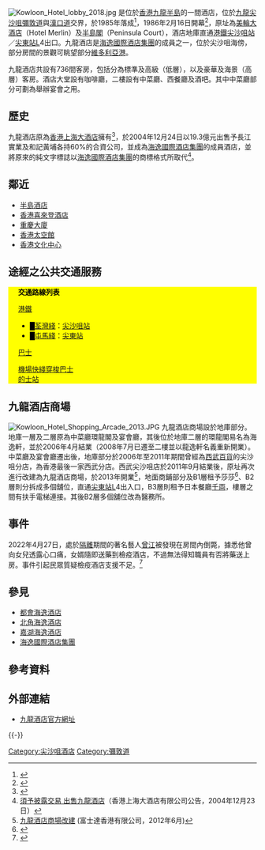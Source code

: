 {{Infobox hotel
| hotel_name =九龍酒店 <br> The Kowloon Hotel
| logo               =[[File:Kowloon_hotel.png|270px]]
| image              =KowloonHotel 20070509.jpg
| image_width        =270px
| caption            =
| location           = {{HK}}[[九龍|九龍]][[尖沙咀|尖沙咀]][[彌敦道|彌敦道]]19-21號
| coordinates        =
| opening_date       = 1986年2月16日
| closing_date       =
| developer          =
| operator           =[[海逸國際酒店集團|海逸國際酒店集團]]
| owner              =[[長和集團|長和集團]]
| number_of_restaurants =
| number_of_rooms    = 736間
| number_of_suites   =
| floor_area         =
| floors             = 
| parking            =
| website            =[http://www.harbour-plaza.com/en/home.aspx?hotel_id=klnh&section_id=home&subsection_id=overview 九龍酒店網頁]
| footnotes          =
}}
[[File:Kowloon_Hotel_lobby_2018.jpg|thumb]]
{{engname|九龍酒店|The Kowloon Hotel}}是位於[[香港|香港]][[九龍半島|九龍半島]]的一間酒店，位於[[九龍|九龍]][[尖沙咀|尖沙咀]][[彌敦道|彌敦道]]與[[漢口道_(香港)|漢口道]]交界，於1985年落成<ref>{{Cite web |url=http://www.emporis.com/en/wm/bu/?id=kowloonhotel-hongkong-china |title=Emporis: Kowloon Hotel, Hong Kong |accessdate=2008-05-21 |archive-date=2007-03-11 |archive-url=https://web.archive.org/web/20070311163300/http://www.emporis.com/en/wm/bu/?id=kowloonhotel-hongkong-china |dead-url=no }}</ref>，1986年2月16日開幕<ref>{{Cite web |url=http://www.harbour-plaza.com/kowloon/SpecialOffer-KLNH_30th_Anniversary-tc.htm |title=九龍酒店30周年珍珠禧誌慶 |accessdate=2016-06-28 |archive-date=2017-09-25 |archive-url=https://web.archive.org/web/20170925041155/http://www.harbour-plaza.com/kowloon/SpecialOffer-KLNH_30th_Anniversary-tc.htm |dead-url=no }}</ref>，原址為[[美輪大酒店|美輪大酒店]]（Hotel Merlin）及[[半島酒店#半島閣|半島閣]]（Peninsula Court），酒店地庫直通[[港鐵|港鐵]][[尖沙咀站|尖沙咀站]]／[[尖東站|尖東站]]L4出口。九龍酒店是[[海逸國際酒店集團|海逸國際酒店集團]]的成員之一，位於尖沙咀海傍，部分房間的景觀可眺望部分[[維多利亞港|維多利亞港]]。

九龍酒店共設有736間客房，包括分為標準及高級（低層），以及豪華及海景（高層）客房。酒店大堂設有咖啡廳，二樓設有中菜廳、西餐廳及酒吧。其中中菜廳部分可劃為舉辦宴會之用。

==歷史==
九龍酒店原為[[香港上海大酒店|香港上海大酒店]]擁有<ref>{{Cite web |url=https://www.flickr.com/photos/aadvanderdrift/9523105923/in/album-72157635100911818/ |title=1985年施工期間的九龍酒店（Flickr圖片） |accessdate=2018-10-07 |archive-date=2019-02-21 |archive-url=https://web.archive.org/web/20190221144424/https://www.flickr.com/photos/aadvanderdrift/9523105923/in/album-72157635100911818/ |dead-url=no }}</ref>，於2004年12月24日以19.3億元出售予長江實業及和記黃埔各持60%的合資公司，並成為[[海逸國際酒店集團|海逸國際酒店集團]]的成員酒店，並將原來的純文字標誌以[[海逸國際酒店集團|海逸國際酒店集團]]的商標格式所取代<ref>[http://www.hkexnews.hk/listedco/listconews/sehk/20041223/LTN20041223058_C.pdf 須予披露交易 出售九龍酒店]（香港上海大酒店有限公司公告，2004年12月23日）</ref>。

==鄰近==
* [[半島酒店|半島酒店]]
* [[香港喜來登酒店|香港喜來登酒店]]
* [[重慶大廈|重慶大廈]]
* [[香港太空館|香港太空館]]
* [[香港文化中心|香港文化中心]]

==途經之公共交通服務==
{{stack begin | align=center | clear=false | float=center}}
<div class="NavFrame collapsed" style="color: black; background-color: #FFFF00; margin: 0 auto; padding: 0 10px; text-align: left;">
<div class="NavHead" style="background-color: #FFFF00; margin: 0 auto; padding: 0 10px; font-weight:normal;">'''交通路線列表'''</div>
<div class="NavContent" style="background-color: #FFFF00; margin: 0 auto; padding: 0 10px;">
;[[港鐵|港鐵]]
*<font color="{{荃灣綫色彩}}">█</font>[[荃灣綫|荃灣綫]]：[[尖沙咀站|尖沙咀站]]
*<font color="{{屯馬綫色彩}}">█</font>[[屯馬綫|屯馬綫]]：[[尖東站|尖東站]]
;[[香港巴士|巴士]]
{{九龍新界巴士簡單列表|1|1A|2|3X|6|7|9|13X|14X|26|26X|35A|35X|36X|41A|81C|87D|87E|203C|208|213X|219X|224X|230X|234P|234X|237A|242X|252B|259B|259C|260B|260X|261B|268B|269B|271|271B|271P|271S|271X|280X|281A|287D|296D|796P|N41X|N213|N216|N241|N271|N281|N283|N287|N796}}{{大嶼山巴士簡單列表|A21|N21|N21A|NA20}}{{過海隧道巴士簡單列表|110|973}}{{九龍專線小巴簡單列表|3|6|6C|77M|78}}
;[[機場快綫穿梭巴士|機場快綫穿梭巴士]]
;[[的士站|的士站]]
</div></div>
{{stack end}}

==九龍酒店商場==
[[File:Kowloon_Hotel_Shopping_Arcade_2013.JPG|thumb]]
九龍酒店商場設於地庫部分。地庫一層及二層原為中菜廳環龍閣及宴會廳，其後位於地庫二層的環龍閣易名為海逸軒，並於2006年4月結業（2008年7月已遷至二樓並以龍逸軒名義重新開業）。中菜廳及宴會廳遷出後，地庫部分於2006年至2011年期間曾經為[[西武百貨|西武百貨]]的尖沙咀分店，為香港最後一家西武分店。西武尖沙咀店於2011年9月結業後，原址再次進行改建為九龍酒店商場，於2013年開業<ref>[http://www.fujitec-hk.com.hk/tc/news/n12060003.html 九龍酒店商場改建] {{Wayback|url=http://www.fujitec-hk.com.hk/tc/news/n12060003.html |date=20160304053554 }}(富士達香港有限公司，2012年6月)</ref>，地面商鋪部分及B1層租予莎莎<ref>{{Cite web |url=http://jetsoguide.com/jetso/63621 |title=存档副本 |accessdate=2012-07-15 |archive-date=2016-03-04 |archive-url=https://web.archive.org/web/20160304131749/http://jetsoguide.com/jetso/63621 |dead-url=no }}</ref>、B2層則分拆成多個舖位，直通[[尖東站|尖東站]]L4出入口，B3層則租予日本餐廳[[千両|千両]]，樓層之間有扶手電梯連接。其後B2層多個舖位改為醫務所。

==事件==
2022年4月27日，處於[[隔離_(醫療)|隔離]]期間的著名藝人[[曾江|曾江]]被發現在房間內倒斃，據悉他曾向女兒透露心口痛，女婿隨即送藥到檢疫酒店，不過無法得知職員有否將藥送上房。事件引起民眾質疑檢疫酒店支援不足。<ref>{{cite news |title=檢疫期間心口痛 曾江倒斃酒店 家屬曾託酒店送藥 醫生盼長者檢疫更「人性化」 |url=https://news.mingpao.com/pns/%e8%a6%81%e8%81%9e/article/20220428/s00001/1651083183404/%e6%aa%a2%e7%96%ab%e6%9c%9f%e9%96%93%e5%bf%83%e5%8f%a3%e7%97%9b-%e6%9b%be%e6%b1%9f%e5%80%92%e6%96%83%e9%85%92%e5%ba%97-%e5%ae%b6%e5%b1%ac%e6%9b%be%e8%a8%97%e9%85%92%e5%ba%97%e9%80%81%e8%97%a5-%e9%86%ab%e7%94%9f%e7%9b%bc%e9%95%b7%e8%80%85%e6%aa%a2%e7%96%ab%e6%9b%b4%e3%80%8c%e4%ba%ba%e6%80%a7%e5%8c%96%e3%80%8d |accessdate=2022-04-28 |work=明報 |date=2022-04-28 |archive-date=2022-05-03 |archive-url=https://web.archive.org/web/20220503193156/https://news.mingpao.com/pns/%e8%a6%81%e8%81%9e/article/20220428/s00001/1651083183404/%e6%aa%a2%e7%96%ab%e6%9c%9f%e9%96%93%e5%bf%83%e5%8f%a3%e7%97%9b-%e6%9b%be%e6%b1%9f%e5%80%92%e6%96%83%e9%85%92%e5%ba%97-%e5%ae%b6%e5%b1%ac%e6%9b%be%e8%a8%97%e9%85%92%e5%ba%97%e9%80%81%e8%97%a5-%e9%86%ab%e7%94%9f%e7%9b%bc%e9%95%b7%e8%80%85%e6%aa%a2%e7%96%ab%e6%9b%b4%e3%80%8c%e4%ba%ba%e6%80%a7%e5%8c%96%e3%80%8d }}</ref>

==參見==
*[[都會海逸酒店|都會海逸酒店]]
*[[北角海逸酒店|北角海逸酒店]]
*[[嘉湖海逸酒店|嘉湖海逸酒店]]
*[[海逸國際酒店集團|海逸國際酒店集團]]

==參考資料==
{{reflist|2}}

==外部連結==
{{stack begin}}
{{commonscat|Kowloon Hotel}}
{{stack end}}
* [http://www.harbour-plaza.com/tc/home.aspx?hotel_id=klnh&section_id=home&subsection_id=overview 九龍酒店官方網址] {{Wayback|url=http://www.harbour-plaza.com/tc/home.aspx?hotel_id=klnh&section_id=home&subsection_id=overview |date=20111204030720 }} 

{{-}}
{{長江集團}}

[[Category:尖沙咀酒店|Category:尖沙咀酒店]]
[[Category:彌敦道|Category:彌敦道]]